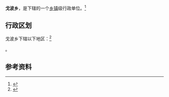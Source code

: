 {{中国乡级行政区|54/21/29/207/000}}

'''戈波乡'''，是{{PRC admin/fullname|54/21/29/207/000|3}}下辖的一个[[乡镇|乡镇]]级行政单位。<ref>{{PRC admin/ref sgc|{{PRC admin/parent|54/21/29/207/000}}}}</ref>

== 行政区划 ==

戈波乡下辖以下地区：<ref>{{PRC admin/ref sgc|54/21/29/207/000}}</ref>

{{PRC admin/children|54/21/29/207/000}}。

== 参考资料 ==

{{reflist}}

{{行政区划小作品}}
{{PRC admin/navcat|54/21/29/207/000}}